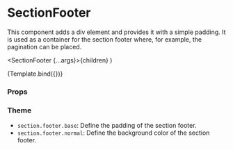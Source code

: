 
<Meta title="Components/Section/SectionFooter" component={SectionFooter} />

# SectionFooter

This component adds a div element and provides it with a simple padding.
It is used as a container for the section footer where, for example, the pagination can be placed.

  <SectionFooter {...args}>{children}</SectionFooter>
)

<Canvas>
  <Story name="Section Footer" args={{ children: 'Default Section Footer' }}>
    {Template.bind({})}
  </Story>
</Canvas>

### Props

<ArgsTable story="Default" />

### Theme

- `section.footer.base`: Define the padding of the section footer.
- `section.footer.normal`: Define the background color of the section footer.
